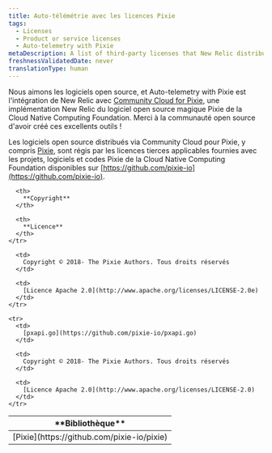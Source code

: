 ```yaml
---
title: Auto-télémétrie avec les licences Pixie
tags:
  - Licenses
  - Product or service licenses
  - Auto-telemetry with Pixie
metaDescription: A list of third-party licenses that New Relic distributes through Community Cloud for Pixie.
freshnessValidatedDate: never
translationType: human
---
```


Nous aimons les logiciels open source, et Auto-telemetry with Pixie est l&apos;intégration de New Relic avec [Community Cloud for Pixie](https://pixielabs.ai/), une implémentation New Relic du logiciel open source magique Pixie de la Cloud Native Computing Foundation. Merci à la communauté open source d&apos;avoir créé ces excellents outils !

Les logiciels open source distribués via Community Cloud pour Pixie, y compris [Pixie](https://github.com/pixie-io/pixie), sont régis par les licences tierces applicables fournies avec les projets, logiciels et codes Pixie de la Cloud Native Computing Foundation disponibles sur [https://github.com/pixie-io](https://github.com/pixie-io).

<table>
  <thead>
    <tr>
      <th width={150}>
        **Bibliothèque**
      </th>

      <th>
        **Copyright**
      </th>

      <th>
        **Licence**
      </th>
    </tr>
  </thead>

  <tbody>
    <tr>
      <td>
        [Pixie](https://github.com/pixie-io/pixie)
      </td>

      <td>
        Copyright © 2018- The Pixie Authors. Tous droits réservés
      </td>

      <td>
        [Licence Apache 2.0](http://www.apache.org/licenses/LICENSE-2.0e)
      </td>
    </tr>

    <tr>
      <td>
        [pxapi.go](https://github.com/pixie-io/pxapi.go)
      </td>

      <td>
        Copyright © 2018- The Pixie Authors. Tous droits réservés
      </td>

      <td>
        [Licence Apache 2.0](http://www.apache.org/licenses/LICENSE-2.0)
      </td>
    </tr>
  </tbody>
</table>